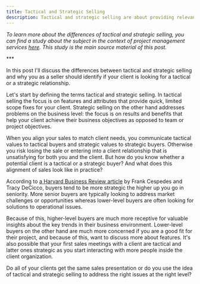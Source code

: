```yaml
---
title: Tactical and Strategic Selling
description: Tactical and strategic selling are about providing relevant information for your client and helping your contact communicate about your services to their peers
---
```


_To learn more about the differences of tactical and strategic selling, you can find a study about the subject in the context of project management services [here](https://www.pmi.org/learning/library/selling-project-management-senior-executives-143). This study is the main source material of this post._

\*\*\*

In this post I'll discuss the differences between tactical and strategic selling and why you as a seller should identify if your client is looking for a tactical or a strategic relationship.

Let's start by defining the terms tactical and strategic selling. In tactical selling the focus is on features and attributes that provide quick, limited scope fixes for your client. Strategic selling on the other hand addresses problems on the business level: the focus is on results and benefits that help your client achieve their business objectives as opposed to team or project objectives.

When you align your sales to match client needs, you communicate tactical values to tactical buyers and strategic values to strategic buyers. Otherwise you risk losing the sale or entering into a client relationship that is unsatisfying for both you and the client. But how do you know whether a potential client is a tactical or a strategic buyer? And what does this alignment of sales look like in practice?

According to [a Harvard Business Review article](https://hbr.org/2019/08/why-tell-them-something-they-dont-know-is-bad-advice-for-b2b-sales) by Frank Cespedes and Tracy DeCicco, buyers tend to be more strategic the higher up you go in seniority. More senior buyers are typically looking to address market challenges or opportunities whereas lower-level buyers are often looking for solutions to operational issues.

Because of this, higher-level buyers are much more receptive for valuable insights about the key trends in their business environment. Lower-level buyers on the other hand are much more concerned if you are a good fit for their project, and because of this, want to discuss more about features. It's also possible that your first sales meetings with a client are tactical and latter ones strategic as you start interacting with more people inside the client organization.

Do all of your clients get the same sales presentation or do you use the idea of tactical and strategic selling to address the right issues at the right level?
